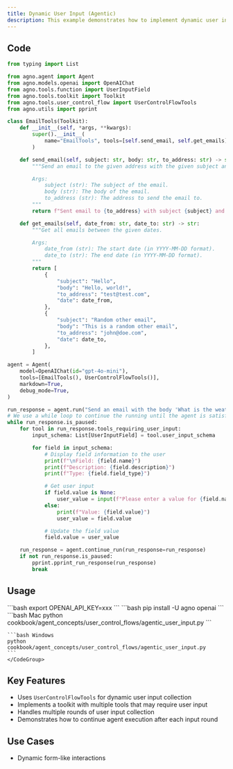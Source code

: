 ```yaml
---
title: Dynamic User Input (Agentic)
description: This example demonstrates how to implement dynamic user input collection using the `UserControlFlowTools`, allowing the agent to request information as needed during execution.
---
```


## Code

```python cookbook/agent_concepts/user_control_flows/agentic_user_input.py
from typing import List

from agno.agent import Agent
from agno.models.openai import OpenAIChat
from agno.tools.function import UserInputField
from agno.tools.toolkit import Toolkit
from agno.tools.user_control_flow import UserControlFlowTools
from agno.utils import pprint

class EmailTools(Toolkit):
    def __init__(self, *args, **kwargs):
        super().__init__(
            name="EmailTools", tools=[self.send_email, self.get_emails], *args, **kwargs
        )

    def send_email(self, subject: str, body: str, to_address: str) -> str:
        """Send an email to the given address with the given subject and body.

        Args:
            subject (str): The subject of the email.
            body (str): The body of the email.
            to_address (str): The address to send the email to.
        """
        return f"Sent email to {to_address} with subject {subject} and body {body}"

    def get_emails(self, date_from: str, date_to: str) -> str:
        """Get all emails between the given dates.

        Args:
            date_from (str): The start date (in YYYY-MM-DD format).
            date_to (str): The end date (in YYYY-MM-DD format).
        """
        return [
            {
                "subject": "Hello",
                "body": "Hello, world!",
                "to_address": "test@test.com",
                "date": date_from,
            },
            {
                "subject": "Random other email",
                "body": "This is a random other email",
                "to_address": "john@doe.com",
                "date": date_to,
            },
        ]

agent = Agent(
    model=OpenAIChat(id="gpt-4o-mini"),
    tools=[EmailTools(), UserControlFlowTools()],
    markdown=True,
    debug_mode=True,
)

run_response = agent.run("Send an email with the body 'What is the weather in Tokyo?'")
# We use a while loop to continue the running until the agent is satisfied with the user input
while run_response.is_paused:
    for tool in run_response.tools_requiring_user_input:
        input_schema: List[UserInputField] = tool.user_input_schema

        for field in input_schema:
            # Display field information to the user
            print(f"\nField: {field.name}")
            print(f"Description: {field.description}")
            print(f"Type: {field.field_type}")

            # Get user input
            if field.value is None:
                user_value = input(f"Please enter a value for {field.name}: ")
            else:
                print(f"Value: {field.value}")
                user_value = field.value

            # Update the field value
            field.value = user_value

    run_response = agent.continue_run(run_response=run_response)
    if not run_response.is_paused:
        pprint.pprint_run_response(run_response)
        break
```

## Usage

<Steps>
  <Snippet file="create-venv-step.mdx" />

  <Step title="Set your API key">
    ```bash
    export OPENAI_API_KEY=xxx
    ```
  </Step>

  <Step title="Install libraries">
    ```bash
    pip install -U agno openai
    ```
  </Step>

  <Step title="Run Example">
    <CodeGroup>
    ```bash Mac
    python cookbook/agent_concepts/user_control_flows/agentic_user_input.py
    ```

    ```bash Windows
    python cookbook/agent_concepts/user_control_flows/agentic_user_input.py
    ```
    </CodeGroup>
  </Step>
</Steps>

## Key Features

- Uses `UserControlFlowTools` for dynamic user input collection
- Implements a toolkit with multiple tools that may require user input
- Handles multiple rounds of user input collection
- Demonstrates how to continue agent execution after each input round

## Use Cases

- Dynamic form-like interactions